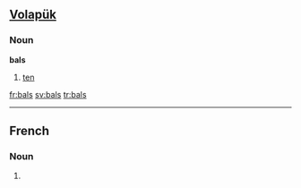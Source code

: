==[[Volapük]]==
===Noun===
'''bals'''  
# [[ten]]

[[fr:bals]]
[[sv:bals]]
[[tr:bals]]

----
==French==

===Noun===
{{infl|fr|plural}} {{m|p}}

# {{plural of|bal|lang=French}}


{{rfc-auto}}